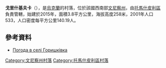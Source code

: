 {{coord|48|38|21|N|28|36|52|E|scale:30000|display=title}}

'''戈里什基夫卡'''（{{lang-uk|Горишківка}}），是[[烏克蘭|烏克蘭]]的村落，位於該國西南部[[文尼察州|文尼察州]]，由[[托馬什皮利區|托馬什皮利區]]負責管轄，始建於2015年，面積3.8平方公里，海拔高度258米，2001年人口533，人口密度每平方公里140.19人。

==參考資料==
* [http://weather.in.ua/ua/vinnickaja/5564 Погода в селі Горишківка] {{Wayback|url=http://weather.in.ua/ua/vinnickaja/5564 |date=20181003014242 }}

[[Category:文尼察州村落|Category:文尼察州村落]]
[[Category:托馬什皮利區村落|Category:托馬什皮利區村落]]


{{Vinnytsia-geo-stub}}